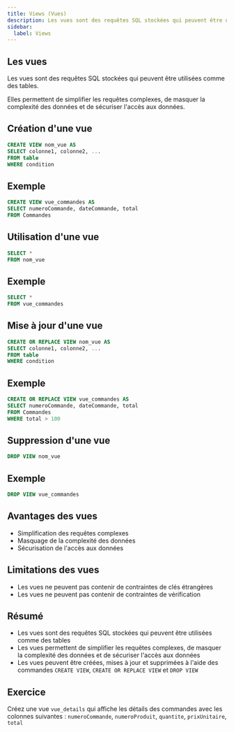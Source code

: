 ```yaml
---
title: Views (Vues)
description: Les vues sont des requêtes SQL stockées qui peuvent être utilisées comme des tables
sidebar:
  label: Views
---
```



<Slide>

## Les vues

Les vues sont des requêtes SQL stockées qui peuvent être utilisées comme des tables.

Elles permettent de simplifier les requêtes complexes, de masquer la complexité des données et de sécuriser l'accès aux données.

</Slide>

<Slide>

## Création d'une vue

```sql
CREATE VIEW nom_vue AS
SELECT colonne1, colonne2, ...
FROM table
WHERE condition
```

</Slide>

<Slide>

## Exemple

```sql
CREATE VIEW vue_commandes AS
SELECT numeroCommande, dateCommande, total
FROM Commandes
```

</Slide>

<Slide>

## Utilisation d'une vue

```sql
SELECT *
FROM nom_vue
```

</Slide>

<Slide>

## Exemple

```sql
SELECT *
FROM vue_commandes
```

</Slide>

<Slide>

## Mise à jour d'une vue

```sql
CREATE OR REPLACE VIEW nom_vue AS
SELECT colonne1, colonne2, ...
FROM table
WHERE condition
```

</Slide>

<Slide>

## Exemple

```sql
CREATE OR REPLACE VIEW vue_commandes AS
SELECT numeroCommande, dateCommande, total
FROM Commandes
WHERE total > 100
```

</Slide>

<Slide>

## Suppression d'une vue

```sql
DROP VIEW nom_vue
```

</Slide>

<Slide>

## Exemple

```sql
DROP VIEW vue_commandes
```

</Slide>

<Slide>

## Avantages des vues

- Simplification des requêtes complexes
- Masquage de la complexité des données
- Sécurisation de l'accès aux données

</Slide>

<Slide>

## Limitations des vues

- Les vues ne peuvent pas contenir de contraintes de clés étrangères
- Les vues ne peuvent pas contenir de contraintes de vérification

</Slide>

<Slide>

## Résumé

- Les vues sont des requêtes SQL stockées qui peuvent être utilisées comme des tables
- Les vues permettent de simplifier les requêtes complexes, de masquer la complexité des données et de sécuriser l'accès aux données
- Les vues peuvent être créées, mises à jour et supprimées à l'aide des commandes `CREATE VIEW`, `CREATE OR REPLACE VIEW` et `DROP VIEW`

</Slide>

<Slide>

## Exercice

Créez une vue `vue_details` qui affiche les détails des commandes avec les colonnes suivantes : `numeroCommande`, `numeroProduit`, `quantite`, `prixUnitaire`, `total`

</Slide>
